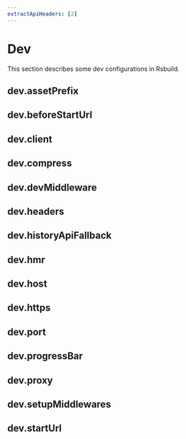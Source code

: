 ```yaml
---
extractApiHeaders: [2]
---
```


# Dev

This section describes some dev configurations in Rsbuild.

## dev.assetPrefix


<AssetPrefix />

## dev.beforeStartUrl


<BeforeStartUrl />

## dev.client


<Client />

## dev.compress


<Compress />

## dev.devMiddleware


<DevMiddleware />

## dev.headers


<Headers />

## dev.historyApiFallback


<HistoryApiFallback />

## dev.hmr


<Hmr />

## dev.host


<Host />

## dev.https


<Https />

## dev.port


<Port />

## dev.progressBar


<ProgressBar />

## dev.proxy


<Proxy />

## dev.setupMiddlewares


<SetupMiddlewares />

## dev.startUrl


<StartUrl />
